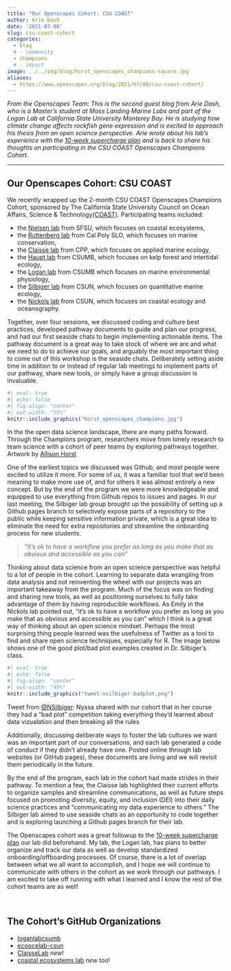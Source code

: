 ```yaml
---
title: "Our Openscapes Cohort: CSU COAST"
author: Arie Dash
date: '2021-07-08'
slug: csu-coast-cohort
categories:
  - blog 
  # - community
  - champions
  # - impact
image: ../../img/blog/horst_openscapes_champions-square.jpg
aliases: 
  - https://www.openscapes.org/blog/2021/07/08/csu-coast-cohort/
---
```



*From the Openscapes Team: This is the second guest blog from Arie Dash, who is a Master’s student at Moss Landing Marine Labs and part of the Logan Lab at California State University Monterey Bay. He is studying how climate change affects rockfish gene expression and is excited to approach his thesis from an open science perspective. Arie wrote about his lab’s experience with the [10-week supercharge plan](https://www.openscapes.org/blog/2021/05/11/logan-lab-experience/) and is back to share his thoughts on participating in the CSU COAST Openscapes Champions Cohort.* 

---

## Our Openscapes Cohort: CSU COAST

We recently wrapped up the 2-month CSU COAST Openscapes Champions Cohort, sponsored by The California State University Council on Ocean Affairs, Science & Technology[ (COAST)](https://www2.calstate.edu/impact-of-the-csu/research/coast). Participating teams included: 


* the [Nielsen lab](https://karinanielsen.io/) from SFSU, which focuses on coastal ecosystems, 
* the [Ruttenberg lab](http://marineconservationlab.org/) from Cal Poly SLO, which focuses on marine conservation, 
* the [Claisse lab](http://claisselab.com) from CPP, which focuses on applied marine ecology, 
* the [Haupt lab](https://csumb.edu/marinescience/coastal-ecology-lab/) from CSUMB, which focuses on kelp forest and intertidal ecology, 
* the [Logan lab](https://loganlabcsumb.weebly.com/) from CSUMB which focuses on marine environmental physiology, 
* the [Silbiger lab](https://nyssasilbiger.com/) from CSUN, which focuses on quantitative marine ecology, 
* the [Nickols lab](https://ecoocelab.weebly.com/) from CSUN, which focuses on coastal ecology and oceanography. 

Together, over four sessions, we discussed coding and culture best practices, developed pathway documents to guide and plan our progress, and had our first seaside chats to begin implementing actionable items. The pathway document is a great way to take stock of where we are and what we need to do to achieve our goals, and arguably the most important thing to come out of this workshop is the seaside chats. Deliberately setting aside time in addition to or instead of regular lab meetings to implement parts of our pathway, share new tools, or simply have a group discussion is invaluable.

```r
#| eval: true 
#| echo: false
#| fig-align: "center"
#| out-width: "75%" 
knitr::include_graphics("horst_openscapes_champions.jpg")
```

::: {.caption-text .center-text}
In the the open data science landscape, there are many paths forward. Through the Champions program, researchers move from lonely research to team science with a cohort of peer teams by exploring pathways together. Artwork by [Allison Horst](https://twitter.com/allison_horst)
:::

One of the earliest topics we discussed was Github, and most people were excited to utilize it more. For some of us, it was a familiar tool that we’d been meaning to make more use of, and for others it was almost entirely a new concept. But by the end of the program we were more knowledgeable and equipped to use everything from Github repos to issues and pages. In our last meeting, the Silbiger lab group brought up the possibility of setting up a Github pages branch to selectively expose parts of a repository to the public while keeping sensitive information private, which is a great idea to eliminate the need for extra repositories and streamline the onboarding process for new students.

::: {.blockquote-blue}
> *"It’s ok to have a workflow you prefer as long as you make that as obvious and accessible as you can”* 
:::

Thinking about data science from an open science perspective was helpful to a lot of people in the cohort. Learning to separate data wrangling from data analysis and not reinventing the wheel with our projects was an important takeaway from the program. Much of the focus was on finding and sharing new tools, as well as positioning ourselves to fully take advantage of them by having reproducible workflows. As Emily in the Nickols lab pointed out, “it’s ok to have a workflow you prefer as long as you make that as obvious and accessible as you can” which I think is a great way of thinking about an open science mindset. Perhaps the most surprising thing people learned was the usefulness of Twitter as a tool to find and share open science techniques, especially for R. The image below shows one of the good plot/bad plot examples created in Dr. Silbiger’s class. 

```r
#| eval: true 
#| echo: false
#| fig-align: "center"
#| out-width: "45%" 
knitr::include_graphics("tweet-nsilbiger-badplot.png")
```

::: {.caption-text .center-text}
Tweet from [@NSilbiger](https://twitter.com/NSilbiger/status/1374074205814153216): Nyssa shared with our cohort that in her course they had a "bad plot" competition taking everything they'd learned about data vizualation and then breaking all the rules
:::

Additionally, discussing deliberate ways to foster the lab cultures we want was an important part of our conversations, and each lab generated a code of conduct if they didn’t already have one. Posted online through lab websites (or GitHub pages), these documents are living and we will revisit them periodically in the future. 

By the end of the program, each lab in the cohort had made strides in their pathway. To mention a few, the Claisse lab highlighted their current efforts to organize samples and streamline communications, as well as future steps focused on promoting diversity, equity, and inclusion (DEI) into their daily science practices and “communicating my data experience to others.” The Silbiger lab aimed to use seaside chats as an opportunity to code together and is exploring launching a Github pages branch for their lab. 

The Openscapes cohort was a great followup to the [10-week supercharge plan](https://www.openscapes.org/blog/2021/05/11/logan-lab-experience/) our lab did beforehand. My lab, the Logan lab, has plans to better organize and track our data as well as develop standardized onboarding/offboarding processes. Of course, there is a lot of overlap between what we all want to accomplish, and I hope we will continue to communicate with others in the cohort as we work through our pathways. I am excited to take off running with what I learned  and I know the rest of the cohort teams are  as well!

<br>

## The Cohort's GitHub Organizations 

- [loganlabcsumb](https://github.com/loganlabcsumb)
- [ecoocelab-csun](https://github.com/ecoocelab-csun)
- [ClaisseLab](https://github.com/ClaisseLab) *new*!
- [coastal ecosystems lab](https://github.com/coastal-ecosystems-lab) *new too*!


<br>
